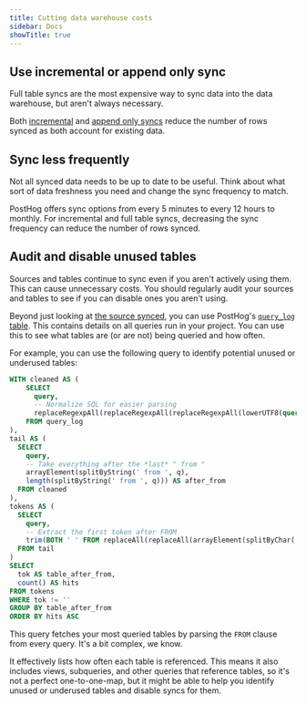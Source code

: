 ```yaml
---
title: Cutting data warehouse costs
sidebar: Docs
showTitle: true
---
```


## Use incremental or append only sync

Full table syncs are the most expensive way to sync data into the data warehouse, but aren't always necessary.

Both [incremental](/docs/cdp/sources#incremental) and [append only syncs](/docs/cdp/sources#append-only) reduce the number of rows synced as both account for existing data.

## Sync less frequently

Not all synced data needs to be up to date to be useful. Think about what sort of data freshness you need and change the sync frequency to match.

PostHog offers sync options from every 5 minutes to every 12 hours to monthly. For incremental and full table syncs, decreasing the sync frequency can reduce the number of rows synced.

## Audit and disable unused tables

Sources and tables continue to sync even if you aren't actively using them. This can cause unnecessary costs. You should regularly audit your sources and tables to see if you can disable ones you aren't using.

Beyond just looking at [the source synced](https://app.posthog.com/pipeline/sources), you can use PostHog's [`query_log` table](/docs/data/query-log). This contains details on all queries run in your project. You can use this to see what tables are (or are not) being queried and how often.

For example, you can use the following query to identify potential unused or underused tables:

```sql
WITH cleaned AS (
    SELECT 
      query,
      -- Normalize SQL for easier parsing
      replaceRegexpAll(replaceRegexpAll(replaceRegexpAll(lowerUTF8(query), '--[^\\n]*', ' '), '/\\*[^*]*\\*+(?:[^/*][^*]*\\*+)*/', ' '), '\\s+', ' ') AS q
    FROM query_log
),
tail AS (
  SELECT 
    query,
    -- Take everything after the *last* " from "
    arrayElement(splitByString(' from ', q),
    length(splitByString(' from ', q))) AS after_from
  FROM cleaned
),
tokens AS (
  SELECT 
    query,
    -- Extract the first token after FROM
    trim(BOTH ' ' FROM replaceAll(replaceAll(arrayElement(splitByChar(',', arrayElement(splitByChar('(', arrayElement(splitByChar(' ', after_from), 1)), 1)), 1), '`',''), '"','')) AS tok
  FROM tail
)
SELECT 
  tok AS table_after_from,
  count() AS hits
FROM tokens
WHERE tok != ''
GROUP BY table_after_from
ORDER BY hits ASC
```

This query fetches your most queried tables by parsing the `FROM` clause from every query. It's a bit complex, we know.

<ProductScreenshot
  imageLight="https://res.cloudinary.com/dmukukwp6/image/upload/w_1000,c_limit,q_auto,f_auto/Clean_Shot_2025_08_28_at_08_27_54_2x_be171663f4.png"
  imageDark="https://res.cloudinary.com/dmukukwp6/image/upload/w_1000,c_limit,q_auto,f_auto/Clean_Shot_2025_08_28_at_08_28_10_2x_883b4e4f4e.png"
  alt="Query to identify most queried tables"
  classes="rounded"
/>

It effectively lists how often each table is referenced. This means it also includes views, subqueries, and other queries that reference tables, so it's not a perfect one-to-one-map, but it might be able to help you identify unused or underused tables and disable syncs for them.